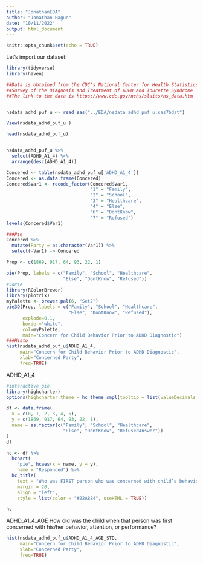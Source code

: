 ```yaml
---
title: "JonathanEDA"
author: "Jonathan Hague"
date: "10/11/2022"
output: html_document
---
```


```r
knitr::opts_chunk$set(echo = TRUE)
```

Let's import our dataset:
```r
library(tidyverse)
library(haven)

##Data is obtained from the CDC's National Center for Health Statistics, National
##Survey of the Diagnosis and Treatment of ADHD and Tourette Syndrome
##The link to the data is https://www.cdc.gov/nchs/slaits/ns_data.htm 


nsdata_adhd_puf_u <- read_sas("../EDA/nsdata_adhd_puf_u.sas7bdat")

View(nsdata_adhd_puf_u )

head(nsdata_adhd_puf_u)


nsdata_adhd_puf_u %>%
  select(ADHD_A1_4) %>%
  arrange(desc(ADHD_A1_4))

Concered <- table(nsdata_adhd_puf_u['ADHD_A1_4'])
Concered <- as.data.frame(Concered)
Concered$Var1 <- recode_factor(Concered$Var1, 
                               "1" = "Family",
                               "2" = "School",
                               "3" = "Healthcare", 
                               "4" = "Else",
                               "6" = "DontKnow",
                               "7" = "Refused")
levels(Concered$Var1)

###Pie
Concered %>%
  mutate(Party = as.character(Var1)) %>%
  select(-Var1) -> Concered

Prop <- c(1869, 917, 64, 93, 22, 1)

pie(Prop, labels = c("Family", "School", "Healthcare",
                     "Else", "DontKnow", "Refused"))
#3dPie
library(RColorBrewer)
library(plotrix)
myPalette <- brewer.pal(6, "Set2") 
pie3D(Prop, labels = c("Family", "School", "Healthcare",
                       "Else", "DontKnow", "Refused"),
      explode=0.1,
      border="white",
      col=myPalette,
      main="Concern for Child Behavior Prior to ADHD Diagnostic")
###Histo
hist(nsdata_adhd_puf_u$ADHD_A1_4,
     main="Concern for Child Behavior Prior to ADHD Diagnostic",
     xlab="Concerned Party",
     freq=TRUE)
```



ADHD_A1_4 
```r
#interactive pie
library(highcharter) 
options(highcharter.theme = hc_theme_smpl(tooltip = list(valueDecimals = 2)))

df <- data.frame(
  x = c(0, 1, 2, 3, 4, 5),
  y = c(1869, 917, 64, 93, 22, 1),
  name = as.factor(c("Family", "School", "Healthcare",
                     "Else", "DontKnow", "RefusedAnswer"))
)
df

hc <- df %>%
  hchart(
    "pie", hcaes(x = name, y = y),
    name = "Responded") %>%
  hc_title(
    text = "Who was FIRST person who was concerned with child’s behavior, attention, or performance before ADHD diagnosis?<i> SLAITS CDC 2,966 Respondent</i>",
    margin = 20,
    align = "left",
    style = list(color = "#22A884", useHTML = TRUE))

hc


```
ADHD_A1_4_AGE
How old was the child when that person was first concerned with his/her behavior, attention, or performance?

```r

hist(nsdata_adhd_puf_u$ADHD_A1_4_AGE_STD,
     main="Concern for Child Behavior Prior to ADHD Diagnostic",
     xlab="Concerned Party",
     freq=TRUE)
```



```r



```
